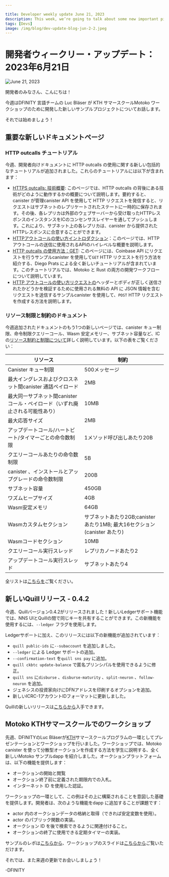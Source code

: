 ```yaml
---

title: Developer weekly update June 21, 2023
description: This week, we’re going to talk about some new important pieces of documentation, a new Quill release, and an awesome new example project developed by Luc Bläser from the DFINITY languages team for the Motoko workshop at KTH summer school.
tags: [Devs]
image: /img/blog/dev-update-blog-jun-2-2.jpeg
---
```

# 開発者ウィークリー・アップデート：2023年6月21日

![June 21, 2023](/img/blog/dev-update-blog-jun-2-2.jpeg)

開発者のみなさん、こんにちは！

今週はDFINITY 言語チームの Luc Bläser が KTH サマースクールMotoko ワークショップのために開発した新しいサンプルプロジェクトについてお話します。

それでは始めましょう！

## 重要な新しいドキュメントページ

### HTTP outcalls チュートリアル

今週、開発者向けドキュメントに HTTP outcalls の使用に関する新しい包括的なチュートリアルが追加されました。これらのチュートリアルには以下が含まれます：

- [HTTPS outcalls: 技術概要](https://internetcomputer.org/docs/current/developer-docs/integrations/https-outcalls/https-outcalls-how-it-works): このページでは、HTTP outcalls の背後にある技術がどのように動作するかの概要について説明します。要約すると、canister が管理canister API を使用して HTTP リクエストを発信すると、リクエストはサブネットのレプリケートされたステートに一時的に保存されます。その後、各レプリカは外部のウェブサーバーから受け取ったHTTPレスポンスのインスタンスをICのコンセンサスレイヤーを通してプッシュします。これにより、サブネット上の各レプリカは、canister から提供されたHTTPレスポンスに合意することができます。
- [HTTPアウトコールの使い方イントロダクション](https://internetcomputer.org/docs/current/developer-docs/integrations/https-outcalls/https-outcalls-how-to-use)：このページでは、HTTPアウトコールの送信に使用されるAPIのハイレベルな概要を説明します。
- [HTTP outcalls の使用方法：GET](https://internetcomputer.org/docs/current/developer-docs/integrations/https-outcalls/https-outcalls-get): このページには、Coinbase API にリクエストを行うサンプルcanister を使用して`GET` HTTP リクエストを行う方法を紹介する、Diego Prats による全く新しいチュートリアルが含まれています。このチュートリアルでは、Motoko と Rust の両方の開発ワークフローについて説明しています。
- [HTTP アウトコールの使い方リクエストの](https://internetcomputer.org/docs/current/developer-docs/integrations/https-outcalls/https-outcalls-post)ヘッダーとボディが正しく送信されたかどうかを検証するために使用される無料の API に JSON 情報を含むリクエストを送信するサンプルcanister を使用して、`POST` HTTP リクエストを作成する方法を説明します。

### リソース制限と制約のドキュメント

今週追加されたドキュメントのもう1つの新しいページでは、canister キュー制限、命令制限クエリーコール、Wasm 安定メモリー、サブネット容量など、IC の[リソース制約と制限について](https://internetcomputer.org/docs/current/developer-docs/backend/resource-limits)詳しく説明しています。以下の表をご覧ください：

| リソース | 制約 |
| --- | --- |
| Canister キュー制限 | 500メッセージ |
| 最大イングレスおよびクロスネット間canister 通話ペイロード | 2MB |
| 最大同一サブネット間canister コール・ペイロード（いずれ廃止される可能性あり） | 10MB |
| 最大応答サイズ | 2MB |
| アップデートコール/ハートビート/タイマーごとの命令数制限 | 1メソッド呼び出しあたり20B |
| クエリーコールあたりの命令数制限 | 5B |
| canister 、インストールとアップグレードの命令数制限 | 200B |
| サブネット容量 | 450GB |
| ワズムヒープサイズ | 4GB |
| Wasm安定メモリ | 64GB |
| Wasmカスタムセクション | サブネットあたり2GB;canister あたり1MB; 最大16セクション (canister あたり) |
| Wasmコードセクション | 10MB |
| クエリーコール実行スレッド | レプリカノードあたり2 |
| アップデートコール実行スレッド | サブネットあたり4 |

全リストは[こちらを](https://internetcomputer.org/docs/current/developer-docs/backend/resource-limits)ご覧ください。

## 新しいQuillリリース - 0.4.2

今週、Quillバージョン0.4.2がリリースされました！新しいLedgerサポート機能では、NNS UIとQuillの間で同じキーを共有することができます。この新機能を使用するには、`--ledger` フラグを使用します。

Ledgerサポートに加え、このリリースには以下の新機能が追加されています：

- `quill public-ids` に`--subaccount` を追加しました。
- `--ledger` による Ledger サポートの追加。
- `--confirmation-text` を`quill sns pay` に追加。
- `quill ckbtc update-balance` で匿名プリンシパルを使用できるように修正。
- `quill sns` に`disburse` 、`disburse-maturity` 、`split-neuron` 、`follow-neuron` を追加。
- ジェネシスの投資家向けにDFNアドレスを印刷するオプションを追加。
- 新しいICRC-1アカウントIDフォーマットに更新しました。

Quillの新しいリリースは[こちらから](https://github.com/dfinity/quill/releases)入手できます。

## Motoko KTHサマースクールでのワークショップ

先週、DFINITYのLuc Bläserが[KTH](https://cysep.conf.kth.se/)サマースクールプログラムの一環としてプレゼンテーションとワークショップを行いました。ワークショップでは、Motoko canister を使って分散型オークションを作成する方法を学生に説明する、全く新しいMotoko サンプルdapp を紹介しました。オークションプラットフォームは、以下の機能を提供します：

- オークションの開始と閲覧
- オークション終了前に定義された期限内での入札。
- インターネット ID を使用した認証。

ワークショップの一環として、この例はその上に構築されることを意図した基礎を提供します。開発者は、次のような機能をdapp に追加することが課題です：

- actor 内のオークションデータの格納と取得（できれば安定変数を使用）。
- actor のパブリック関数の実装。
- オークション ID を後で検索できるように関連付けること。
- オークションの終了に使用できる定期タイマーの実装。

サンプルのレポは[こちらから](https://github.com/luc-blaeser/auction)、ワークショップのスライドは[こちらから](https://github.com/luc-blaeser/auction/blob/main/Motoko_Tutorial.pdf)ご覧いただけます。

それでは、また来週の更新でお会いしましょう！

\-DFINITY

<!---


# Developer weekly update: June 21, 2023

![June 21, 2023](/img/blog/dev-update-blog-jun-2-2.jpeg)

Hello devs and welcome to this week’s issue of developer weekly! 

This week, we’re going to talk about some new important pieces of documentation, a new Quill release, and an awesome new example project developed by Luc Bläser from the DFINITY languages team for the Motoko workshop at KTH summer school.

Let’s get started!

## Important new documentation pages

### HTTP outcalls tutorials

This week, the developer documentation received some new, comprehensive tutorials on using HTTP outcalls. These tutorials include:

- [HTTPS outcalls: technology overview](https://internetcomputer.org/docs/current/developer-docs/integrations/https-outcalls/https-outcalls-how-it-works): this page covers the overview of how the technology behind HTTP outcalls operates. In summary, when a canister makes an outgoing HTTP request using the management canister API, the request is temporarily stored in the replicated state of the subnet. Then, each replica pushes an instance of the received HTTP response from the external web server through the IC’s consensus layer. Through this, each replica on a subnet can agree on the HTTP response that’s been provided by the canister. 
- [How to use HTTP outcalls: Intro](https://internetcomputer.org/docs/current/developer-docs/integrations/https-outcalls/https-outcalls-how-to-use): this page provides a high-level overview of the API used to send HTTP outcalls. 
- [How to use HTTP outcalls: GET](https://internetcomputer.org/docs/current/developer-docs/integrations/https-outcalls/https-outcalls-get): this page includes a brand new tutorial written by Diego Prats that showcases how to make a `GET` HTTP request using a sample canister that makes a request to the Coinbase API. This tutorial provides instructions for both Motoko and Rust development workflows. 
- [How to use HTTP outcalls: POST](https://internetcomputer.org/docs/current/developer-docs/integrations/https-outcalls/https-outcalls-post): this page is another brand new tutorial written by Diego Prats that explains how to make a `POST` HTTP request using a sample canister that sends a request with JSON information to a free API that is used to verify that the headers and body of the request were sent properly. 

### Resource limits and constraints documentation
Another new page of documentation added this week details the IC’s [resource constraints and limits](https://internetcomputer.org/docs/current/developer-docs/backend/resource-limits) for things such as canister queue limit, instruction limit query calls, Wasm stable memory, and subnet capacity. Check out the full chart below:

| Resource          | Constraint            |
|-------------------|-----------------------|
| Canister queue limit | 500 messages        |
| Maximum ingress and cross-net inter-canister call payload | 2MB |
| Maximum same-subnet inter-canister call payload (may be deprecated at some point)| 10MB |
| Maximum response size | 2MB |
| Instruction limit per update call/heartbeat/timer | 20B per method invocation |
| Instruction limit query calls | 5B |
| Instruction limit for canister install and upgrade | 200B |
| Subnet capacity | 450GB |
| Wasm heap size | 4GB |
| Wasm stable memory | 64GB |
| Wasm custom sections| 2GB per subnet; 1MB per canister; 16 sections at most (per canister)|
| Wasm code section | 10MB |
| Query calls execution threads | 2 per replica node |
| Update calls execution threads| 4 per subnet |

You can read the full list [here](https://internetcomputer.org/docs/current/developer-docs/backend/resource-limits).

## New Quill release - 0.4.2

This week, Quill version 0.4.2 was released, adding some great new features such as Ledger support! With the new Ledger support feature, the same key can be shared between the NNS UI and Quill, which previously wasn't possible. To use this new feature, the `--ledger` flag can be used. 

In addition to Ledger support, other new features and additions in this release include:

- Added `--subaccount` to `quill public-ids`.
- Added Ledger support via `--ledger`. 
- Added `--confirmation-text` to `quill sns pay`.
- Fixed `quill ckbtc update-balance` allowing the anonymous principal.
- Added `disburse`, `disburse-maturity`, `split-neuron`, and `follow-neuron` to `quill sns`.
- Added option to print DFN address for Genesis investors.
- Updated to new ICRC-1 account ID format.

You can get the new release of Quill [here](https://github.com/dfinity/quill/releases).

## Motoko workshop at KTH summer school

This past week, DFINITY’s Luc Bläser gave a presentation and workshop as part of the [KTH summer school program](https://cysep.conf.kth.se/). The workshop included a brand new Motoko example dapp that walked students through how to create a decentralized auction using a Motoko canister. The auction platform provides functionality for:
- Opening and viewing auctions.
- Bidding within a defined deadline before the auction ends.
- Authenticating using Internet Identity. 

As part of the workshop, this example provides a foundation that is intended to be built upon. Devs are challenged to add additional functionality to the dapp, such as:

- Storing and retrieving the auction data in the actor, preferably using stable variables.
- Implementation of public functions for the actor. 
- Associating the auction’s id for later retrieval. 
- Implementing a periodic timer that can be used to terminate auctions. 

You can check out the example repo [here](https://github.com/luc-blaeser/auction) and get started workshopping with it yourself, or check out the workshop’s presentation slides [here](https://github.com/luc-blaeser/auction/blob/main/Motoko_Tutorial.pdf).

We'll see everyone back here next week for another update!

-DFINITY



-->
